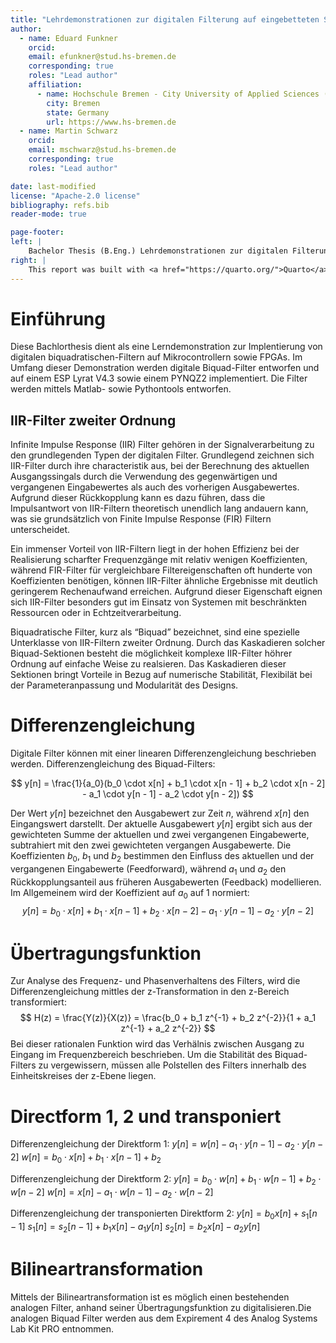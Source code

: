 ```yaml
---
title: "Lehrdemonstrationen zur digitalen Filterung auf eingebetteten Systemen"
author:
  - name: Eduard Funkner
    orcid: 
    email: efunkner@stud.hs-bremen.de
    corresponding: true
    roles: "Lead author"
    affiliation:
      - name: Hochschule Bremen - City University of Applied Sciences (HSB)
        city: Bremen
        state: Germany
        url: https://www.hs-bremen.de  
  - name: Martin Schwarz
    orcid: 
    email: mschwarz@stud.hs-bremen.de
    corresponding: true
    roles: "Lead author"

date: last-modified
license: "Apache-2.0 license"
bibliography: refs.bib
reader-mode: true

page-footer:
left: |
    Bachelor Thesis (B.Eng.) Lehrdemonstrationen zur digitalen Filterung auf eingebetteten Systemen.
right: |
    This report was built with <a href="https://quarto.org/">Quarto</a>.
---
```


# Einführung
Diese Bachlorthesis dient als eine Lerndemonstration zur Implentierung von digitalen biquadratischen-Filtern auf Mikrocontrollern sowie FPGAs. Im Umfang dieser Demonstration werden digitale Biquad-Filter entworfen und auf einem ESP Lyrat V4.3 sowie einem PYNQZ2 implementiert. Die Filter werden mittels Matlab- sowie Pythontools entworfen. 

## IIR-Filter zweiter Ordnung
Infinite Impulse Response (IIR) Filter gehören in der Signalverarbeitung zu den grundlegenden Typen der digitalen Filter. Grundlegend zeichnen sich IIR-Filter durch ihre characteristik aus, bei der Berechnung des aktuellen Ausgangssingals durch die Verwendung des gegenwärtigen und vergangenen Eingabewertes als auch des vorherigen Ausgabewertes. Aufgrund dieser Rückkopplung kann es dazu führen, dass die Impulsantwort von IIR-Filtern theoretisch unendlich lang andauern kann, was sie grundsätzlich von Finite Impulse Response (FIR) Filtern unterscheidet.

Ein immenser Vorteil von IIR-Filtern liegt in der hohen Effizienz bei der Realisierung scharfter Frequenzgänge mit relativ wenigen Koeffizienten, während FIR-Filter für vergleichbare Filtereigenschaften oft hunderte von Koeffizienten benötigen, können IIR-Filter ähnliche Ergebnisse mit deutlich geringerem Rechenaufwand erreichen. Aufgrund dieser Eigenschaft eignen sich IIR-Filter besonders gut im Einsatz von Systemen mit beschränkten Ressourcen oder in Echtzeitverarbeitung.

Biquadratische Filter, kurz als "Biquad" bezeichnet, sind eine spezielle Unterklasse von IIR-Filtern zweiter Ordnung. Durch das Kaskadieren solcher Biquad-Sektionen besteht die möglichkeit komplexe IIR-Filter höhrer Ordnung auf einfache Weise zu realsieren. Das Kaskadieren dieser Sektionen bringt Vorteile in Bezug auf numerische Stabilität, Flexibilät bei der Parameteranpassung und Modularität des Designs.

# Differenzengleichung
Digitale Filter können mit einer linearen Differenzengleichung beschrieben werden. Differenzengleichung des Biquad-Filters:

$$
y[n] =  \frac{1}{a_0}(b_0 \cdot x[n] + b_1 \cdot x[n - 1] + b_2 \cdot x[n - 2] - a_1 \cdot y[n - 1] - a_2 \cdot y[n - 2])
$$

Der Wert $y[n]$ bezeichnet den Ausgabewert zur Zeit $n$, während $x[n]$ den Eingangswert darstellt. Der aktuelle Ausgabewert $y[n]$ ergibt sich aus der gewichteten Summe der aktuellen und zwei vergangenen Eingabewerte, subtrahiert mit den zwei gewichteten vergangen Ausgabewerte. Die Koeffizienten $b_0$, $b_1$ und $b_2$ bestimmen den Einfluss des aktuellen und der vergangenen Eingabewerte (Feedforward), während $a_1$ und $a_2$ den Rückkopplungsanteil aus früheren Ausgabewerten (Feedback) modellieren. Im Allgemeinem wird der Koeffizient auf $a_0$ auf 1 normiert:
$$
y[n] = b_0 \cdot x[n] + b_1 \cdot x[n - 1] + b_2 \cdot x[n - 2] - a_1 \cdot y[n - 1] - a_2 \cdot y[n - 2]
$$


# Übertragungsfunktion
Zur Analyse des Frequenz- und Phasenverhaltens des Filters, wird die Differenzengleichung mittles der z-Transformation in den z-Bereich transformiert:
$$
H(z) = \frac{Y(z)}{X(z)} = \frac{b_0 + b_1 z^{-1} + b_2 z^{-2}}{1 + a_1 z^{-1} + a_2 z^{-2}}
$$
Bei dieser rationalen Funktion wird das Verhälnis zwischen Ausgang zu Eingang im Frequenzbereich beschrieben. Um die Stabilität des Biquad-Filters zu vergewissern, müssen alle Polstellen des Filters innerhalb des Einheitskreises der z-Ebene liegen.

# Directform 1, 2 und transponiert

Differenzengleichung der Direktform 1:
$y[n] = w[n] - a_1 \cdot y[n-1] - a_2 \cdot y[n-2]$
$w[n] = b_0 \cdot x[n] + b_1 \cdot x[n - 1] + b_2$


Differenzengleichung der Direktform 2:
$y[n] = b_0 \cdot w[n] + b_1 \cdot w[n-1] + b_2 \cdot w[n-2]$
$w[n] = x[n] - a_1 \cdot w[n-1] - a_2 \cdot w[n-2]$


Differenzengleichung der transponierten Direktform 2:
$y[n] = b_0 x[n] + s_1[n-1]$
$s_1[n] = s_2[n - 1] + b_1 x[n] - a_1 y[n]$
$s_2[n] = b_2 x[n] - a_2 y[n]$




# Bilineartransformation
Mittels der Bilineartransformation ist es möglich einen bestehenden analogen Filter, anhand seiner Übertragungsfunktion zu digitalisieren.Die analogen Biquad Filter werden aus dem Expirement 4 des Analog Systems Lab Kit PRO entnommen.


